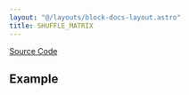 ```yaml
---
layout: "@/layouts/block-docs-layout.astro"
title: SHUFFLE_MATRIX
---
```



<PythonDocsDisplay docstring={docstring} />

[Source Code](https://github.com/flojoy-ai/blocks/blob/main/blocks/TRANSFORMERS/MATRIX_MANIPULATION/SHUFFLE_MATRIX/SHUFFLE_MATRIX.py)

## Example
